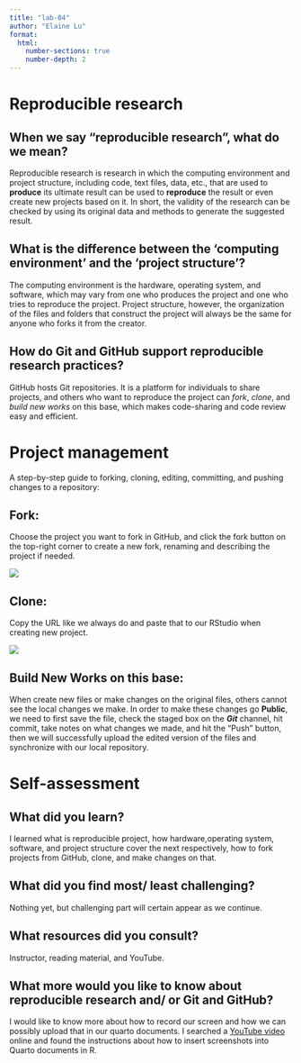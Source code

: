```yaml
---
title: "lab-04"
author: "Elaine Lu"
format:
  html:
    number-sections: true
    number-depth: 2
---
```


# Reproducible research

## When we say "reproducible research", what do we mean?

Reproducible research is research in which the computing environment and project structure, including code, text files, data, etc., that are used to **produce** its ultimate result can be used to **reproduce** the result or even create new projects based on it. In short, the validity of the research can be checked by using its original data and methods to generate the suggested result.

## What is the difference between the 'computing environment' and the 'project structure'?

The computing environment is the hardware, operating system, and software, which may vary from one who produces the project and one who tries to reproduce the project. Project structure, however, the organization of the files and folders that construct the project will always be the same for anyone who forks it from the creator.

## How do Git and GitHub support reproducible research practices?

GitHub hosts Git repositories. It is a platform for individuals to share projects, and others who want to reproduce the project can *fork*, *clone*, and *build new works* on this base, which makes code-sharing and code review easy and efficient.

# Project management

A step-by-step guide to forking, cloning, editing, committing, and pushing changes to a repository:

## Fork:

Choose the project you want to fork in GitHub, and click the fork button on the top-right corner to create a new fork, renaming and describing the project if needed.

![](fork.png)

## Clone:

Copy the URL like we always do and paste that to our RStudio when creating new project.

![](URl.png)

## Build New Works on this base:

When create new files or make changes on the original files, others cannot see the local changes we make. In order to make these changes go **Public**, we need to first save the file, check the staged box on the ***Git*** channel, hit commit, take notes on what changes we made, and hit the "Push" button, then we will successfully upload the edited version of the files and synchronize with our local repository.

# Self-assessment

## What did you learn?

I learned what is reproducible project, how hardware,operating system, software, and project structure cover the next respectively, how to fork projects from GitHub, clone, and make changes on that.

## What did you find most/ least challenging?

Nothing yet, but challenging part will certain appear as we continue.

## What resources did you consult?

Instructor, reading material, and YouTube.

## What more would you like to know about reproducible research and/ or Git and GitHub?

I would like to know more about how to record our screen and how we can possibly upload that in our quarto documents. I searched a [YouTube video](https://www.youtube.com/watch?v=QlYgnf_qCNo) online and found the instructions about how to insert screenshots into Quarto documents in R.
